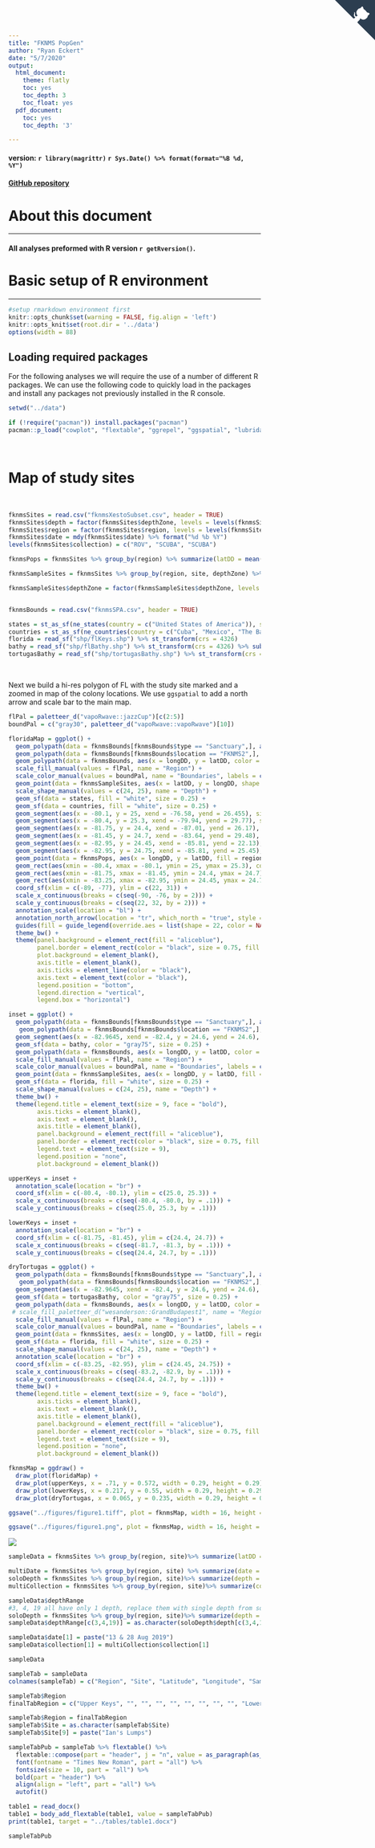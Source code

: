 ```yaml
---
title: "FKNMS PopGen"
author: "Ryan Eckert"
date: "5/7/2020"
output:
  html_document:
    theme: flatly
    toc: yes
    toc_depth: 3
    toc_float: yes
  pdf_document:
    toc: yes
    toc_depth: '3'

---
```

<a href="https://github.com/RyanEckert/FKNMS" class="github-corner" aria-label="View source on GitHub"><svg width="80" height="80" viewBox="0 0 250 250" style="fill:#2C3E50; color:#fff; position: absolute; top: 0; border: 0; right: 0;" aria-hidden="true"><path d="M0,0 L115,115 L130,115 L142,142 L250,250 L250,0 Z"></path><path d="M128.3,109.0 C113.8,99.7 119.0,89.6 119.0,89.6 C122.0,82.7 120.5,78.6 120.5,78.6 C119.2,72.0 123.4,76.3 123.4,76.3 C127.3,80.9 125.5,87.3 125.5,87.3 C122.9,97.6 130.6,101.9 134.4,103.2" fill="currentColor" style="transform-origin: 130px 106px;" class="octo-arm"></path><path d="M115.0,115.0 C114.9,115.1 118.7,116.5 119.8,115.4 L133.7,101.6 C136.9,99.2 139.9,98.4 142.2,98.6 C133.8,88.0 127.5,74.4 143.8,58.0 C148.5,53.4 154.0,51.2 159.7,51.0 C160.3,49.4 163.2,43.6 171.4,40.1 C171.4,40.1 176.1,42.5 178.8,56.2 C183.1,58.6 187.2,61.8 190.9,65.4 C194.5,69.0 197.7,73.2 200.1,77.6 C213.8,80.2 216.3,84.9 216.3,84.9 C212.7,93.1 206.9,96.0 205.4,96.6 C205.1,102.4 203.0,107.8 198.3,112.5 C181.9,128.9 168.3,122.5 157.7,114.1 C157.9,116.9 156.7,120.9 152.7,124.9 L141.0,136.5 C139.8,137.7 141.6,141.9 141.8,141.8 Z" fill="currentColor" class="octo-body"></path></svg></a><style>.github-corner:hover .octo-arm{animation:octocat-wave 560ms ease-in-out}@keyframes octocat-wave{0%,100%{transform:rotate(0)}20%,60%{transform:rotate(-25deg)}40%,80%{transform:rotate(10deg)}}@media (max-width:500px){.github-corner:hover .octo-arm{animation:none}.github-corner .octo-arm{animation:octocat-wave 560ms ease-in-out}}</style>

#### version: `r library(magrittr)` `r Sys.Date() %>% format(format="%B %d, %Y")`

#### [GitHub repository](https://github.com/RyanEckert/FKNMS.git){target="_blank"}

# About this document
***
#### All analyses preformed with R version `r getRversion()`.


# Basic setup of R environment
***

```r
#setup rmarkdown environment first
knitr::opts_chunk$set(warning = FALSE, fig.align = 'left')
knitr::opts_knit$set(root.dir = '../data')
options(width = 88)
```

## Loading required packages
For the following analyses we will require the use of a number of different R packages. We can use the following code to quickly load in the packages and install any packages not previously installed in the R console.

```r
setwd("../data")

if (!require("pacman")) install.packages("pacman")
pacman::p_load("cowplot", "flextable", "ggrepel", "ggspatial", "lubridate", "officer", "paletteer", "patchwork", "rgdal", "rnaturalearth", "sf", "tidyverse")
```
<br>

# Map of study sites

<br>

```r
fknmsSites = read.csv("fknmsXestoSubset.csv", header = TRUE)
fknmsSites$depth = factor(fknmsSites$depthZone, levels = levels(fknmsSites$depthZone)[c(2,1)])
fknmsSites$region = factor(fknmsSites$region, levels = levels(fknmsSites$region)[c(4, 1:3)])
fknmsSites$date = mdy(fknmsSites$date) %>% format("%d %b %Y")
levels(fknmsSites$collection) = c("ROV", "SCUBA", "SCUBA")

fknmsPops = fknmsSites %>% group_by(region) %>% summarize(latDD = mean(latDD), longDD = mean(longDD), n = n()) %>% droplevels()

fknmsSampleSites = fknmsSites %>% group_by(region, site, depthZone) %>% summarize(latDD = min(latDD), longDD = min(longDD))

fknmsSampleSites$depthZone = factor(fknmsSampleSites$depthZone, levels = levels(fknmsSampleSites$depthZone)[c(2,1)])


fknmsBounds = read.csv("fknmsSPA.csv", header = TRUE)

states = st_as_sf(ne_states(country = c("United States of America")), scale = "large")
countries = st_as_sf(ne_countries(country = c("Cuba", "Mexico", "The Bahamas"), scale = "large"))
florida = read_sf("shp/flKeys.shp") %>% st_transform(crs = 4326)
bathy = read_sf("shp/flBathy.shp") %>% st_transform(crs = 4326) %>% subset(subset = DATASET %in% c("fl_shelf", "fl_coast"))
tortugasBathy = read_sf("shp/tortugasBathy.shp") %>% st_transform(crs = 4326)

```
<br>

Next we build a hi-res polygon of FL with the study site marked and a zoomed in map of the colony locations. We use `ggspatial` to add a north arrow and scale bar to the main map.
```r
flPal = paletteer_d("vapoRwave::jazzCup")[c(2:5)]
boundPal = c("gray30", paletteer_d("vapoRwave::vapoRwave")[10])

floridaMap = ggplot() +
  geom_polypath(data = fknmsBounds[fknmsBounds$type == "Sanctuary",], aes(x = longDD, y = latDD, group = location), alpha = 0.1, fill = "black", color = NA) +
  geom_polypath(data = fknmsBounds[fknmsBounds$location == "FKNMS2",], aes(x = longDD, y = latDD), fill = "aliceblue", color = NA) +
  geom_polypath(data = fknmsBounds, aes(x = longDD, y = latDD, color = type, group = location), fill = NA) +
  scale_fill_manual(values = flPal, name = "Region") +
  scale_color_manual(values = boundPal, name = "Boundaries", labels = c("FKNMS", "SPA")) +
  geom_point(data = fknmsSampleSites, aes(x = latDD, y = longDD, shape = depthZone), size = 0) +
  scale_shape_manual(values = c(24, 25), name = "Depth") +
  geom_sf(data = states, fill = "white", size = 0.25) +
  geom_sf(data = countries, fill = "white", size = 0.25) +
  geom_segment(aes(x = -80.1, y = 25, xend = -76.58, yend = 26.455), size = 0.25) +
  geom_segment(aes(x = -80.4, y = 25.3, xend = -79.94, yend = 29.77), size = 0.25) +
  geom_segment(aes(x = -81.75, y = 24.4, xend = -87.01, yend = 26.17), size = 0.25) +
  geom_segment(aes(x = -81.45, y = 24.7, xend = -83.64, yend = 29.48), size = 0.25) +
  geom_segment(aes(x = -82.95, y = 24.45, xend = -85.81, yend = 22.13), size = 0.25) +
  geom_segment(aes(x = -82.95, y = 24.75, xend = -85.81, yend = 25.45), size = 0.25) +
  geom_point(data = fknmsPops, aes(x = longDD, y = latDD, fill = region), shape = 21, size = 2) +
  geom_rect(aes(xmin = -80.4, xmax = -80.1, ymin = 25, ymax = 25.3), color = paletteer_d("vapoRwave::vapoRwave")[6], fill = NA, size = 0.4) +
  geom_rect(aes(xmin = -81.75, xmax = -81.45, ymin = 24.4, ymax = 24.7), color = paletteer_d("vapoRwave::vapoRwave")[6], fill = NA, size = 0.4) +
  geom_rect(aes(xmin = -83.25, xmax = -82.95, ymin = 24.45, ymax = 24.75), color = paletteer_d("vapoRwave::vapoRwave")[6], fill = NA, size = 0.4)+
  coord_sf(xlim = c(-89, -77), ylim = c(22, 31)) +
  scale_x_continuous(breaks = c(seq(-90, -76, by = 2))) +
  scale_y_continuous(breaks = c(seq(22, 32, by = 2))) +
  annotation_scale(location = "bl") +
  annotation_north_arrow(location = "tr", which_north = "true", style = north_arrow_minimal()) +
  guides(fill = guide_legend(override.aes = list(shape = 22, color = NA, size = 4), ncol = 2, order = 1), shape = guide_legend(override.aes = list(size = 3), order = 2), color = guide_legend(override.aes = list(fill = "black", alpha = 0.1), order = 3)) +
  theme_bw() +
  theme(panel.background = element_rect(fill = "aliceblue"),
        panel.border = element_rect(color = "black", size = 0.75, fill = NA),
        plot.background = element_blank(),
        axis.title = element_blank(),
        axis.ticks = element_line(color = "black"),
        axis.text = element_text(color = "black"),
        legend.position = "bottom",
        legend.direction = "vertical",
        legend.box = "horizontal")

inset = ggplot() +
  geom_polypath(data = fknmsBounds[fknmsBounds$type == "Sanctuary",], aes(x = longDD, y = latDD, group = location), alpha = 0.1, fill = "black", color = NA) +
   geom_polypath(data = fknmsBounds[fknmsBounds$location == "FKNMS2",], aes(x = longDD, y = latDD), fill = "aliceblue", color = NA) +
  geom_segment(aes(x = -82.9645, xend = -82.4, y = 24.6, yend = 24.6), color = "gray92", size = .55) +
  geom_sf(data = bathy, color = "gray75", size = 0.25) +
  geom_polypath(data = fknmsBounds, aes(x = longDD, y = latDD, color = type, group = location), fill = NA) +
  scale_fill_manual(values = flPal, name = "Region") +
  scale_color_manual(values = boundPal, name = "Boundaries", labels = c("FKNMS", "SPA")) +
  geom_point(data = fknmsSampleSites, aes(x = longDD, y = latDD, fill = region, shape = depthZone), size = 1.5) +
  geom_sf(data = florida, fill = "white", size = 0.25) +
  scale_shape_manual(values = c(24, 25), name = "Depth") +
  theme_bw() +
  theme(legend.title = element_text(size = 9, face = "bold"),
        axis.ticks = element_blank(),
        axis.text = element_blank(),
        axis.title = element_blank(),
        panel.background = element_rect(fill = "aliceblue"),
        panel.border = element_rect(color = "black", size = 0.75, fill = NA),
        legend.text = element_text(size = 9),
        legend.position = "none",
        plot.background = element_blank())

upperKeys = inset +
  annotation_scale(location = "br") +
  coord_sf(xlim = c(-80.4, -80.1), ylim = c(25.0, 25.3)) +
  scale_x_continuous(breaks = c(seq(-80.4, -80.0, by = .1))) +
  scale_y_continuous(breaks = c(seq(25.0, 25.3, by = .1)))

lowerKeys = inset +
  annotation_scale(location = "br") +
  coord_sf(xlim = c(-81.75, -81.45), ylim = c(24.4, 24.7)) +
  scale_x_continuous(breaks = c(seq(-81.7, -81.3, by = .1))) +
  scale_y_continuous(breaks = c(seq(24.4, 24.7, by = .1)))

dryTortugas = ggplot() +
  geom_polypath(data = fknmsBounds[fknmsBounds$type == "Sanctuary",], aes(x = longDD, y = latDD, group = location), alpha = 0.1, fill = "black", color = NA) +
   geom_polypath(data = fknmsBounds[fknmsBounds$location == "FKNMS2",], aes(x = longDD, y = latDD), fill = "aliceblue", color = NA) +
  geom_segment(aes(x = -82.9645, xend = -82.4, y = 24.6, yend = 24.6), color = "gray92", size = .55) +
  geom_sf(data = tortugasBathy, color = "gray75", size = 0.25) +
  geom_polypath(data = fknmsBounds, aes(x = longDD, y = latDD, color = type), fill = NA) +
 # scale_fill_paletteer_d("wesanderson::GrandBudapest1", name = "Region") +
  scale_fill_manual(values = flPal, name = "Region") +
  scale_color_manual(values = boundPal, name = "Boundaries", labels = c("FKNMS", "SPA")) +
  geom_point(data = fknmsSites, aes(x = longDD, y = latDD, fill = region, shape = depth), size = 1.5) +
  geom_sf(data = florida, fill = "white", size = 0.25) +
  scale_shape_manual(values = c(24, 25), name = "Depth") +
  annotation_scale(location = "br") +
  coord_sf(xlim = c(-83.25, -82.95), ylim = c(24.45, 24.75)) +
  scale_x_continuous(breaks = c(seq(-83.2, -82.9, by = .1))) +
  scale_y_continuous(breaks = c(seq(24.4, 24.7, by = .1))) +
  theme_bw() +
  theme(legend.title = element_text(size = 9, face = "bold"),
        axis.ticks = element_blank(),
        axis.text = element_blank(),
        axis.title = element_blank(),
        panel.background = element_rect(fill = "aliceblue"),
        panel.border = element_rect(color = "black", size = 0.75, fill = NA),
        legend.text = element_text(size = 9),
        legend.position = "none",
        plot.background = element_blank())

fknmsMap = ggdraw() +
  draw_plot(floridaMap) +
  draw_plot(upperKeys, x = .71, y = 0.572, width = 0.29, height = 0.29) +
  draw_plot(lowerKeys, x = 0.217, y = 0.55, width = 0.29, height = 0.29) +
  draw_plot(dryTortugas, x = 0.065, y = 0.235, width = 0.29, height = 0.29)

ggsave("../figures/figure1.tiff", plot = fknmsMap, width = 16, height = 16, units = "cm", dpi = 300)

ggsave("../figures/figure1.png", plot = fknmsMap, width = 16, height = 16, units = "cm", dpi = 300)

```
![](../figures/figure1.png)
<br>

```r
sampleData = fknmsSites %>% group_by(region, site)%>% summarize(latDD = first(latDD), longDD = first(longDD), depthRange = paste(min(depthM), "-", max(depthM), sep = ""), n = n(), date = as.character(min(date)), collection = as.character(first(collection)))%>% droplevels() %>% as.data.frame()

multiDate = fknmsSites %>% group_by(region, site) %>% summarize(date = paste(min(date), "-", max(date)))
soloDepth = fknmsSites %>% group_by(region, site)%>% summarize(depth = min(depthM))
multiCollection = fknmsSites %>% group_by(region, site)%>% summarize(collection = paste(first(collection), ", ", last(collection), sep = ""))

sampleData$depthRange
#3, 4, 19 all have only 1 depth, replace them with single depth from soloDepth
soloDepth = fknmsSites %>% group_by(region, site)%>% summarize(depth = min(depthM))
sampleData$depthRange[c(3,4,19)] = as.character(soloDepth$depth[c(3,4,19)])

sampleData$date[1] = paste("13 & 28 Aug 2019")
sampleData$collection[1] = multiCollection$collection[1]

sampleData

sampleTab = sampleData
colnames(sampleTab) = c("Region", "Site", "Latitude", "Longitude", "Sampling \ndepth (M)", "n", "Sampling date", "Sampling \nmethod")

sampleTab$Region
finalTabRegion = c("Upper Keys", "", "", "", "", "", "", "", "", "Lower Keys", "", "", "TER North", "", "", "TER South", "", "", "", "")

sampleTab$Region = finalTabRegion
sampleTab$Site = as.character(sampleTab$Site)
sampleTab$Site[9] = paste("Ian's Lumps")

sampleTabPub = sampleTab %>% flextable() %>%
  flextable::compose(part = "header", j = "n", value = as_paragraph(as_i("n"))) %>%
  font(fontname = "Times New Roman", part = "all") %>%
  fontsize(size = 10, part = "all") %>%
  bold(part = "header") %>%
  align(align = "left", part = "all") %>%
  autofit()

table1 = read_docx()
table1 = body_add_flextable(table1, value = sampleTabPub)
print(table1, target = "../tables/table1.docx")

sampleTabPub
```


